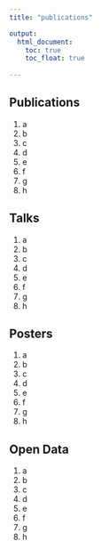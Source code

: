 ```yaml
---
title: "publications"

output:  
  html_document:
    toc: true
    toc_float: true
      
---
```


## Publications

1. a
1. b
1. c
1. d
1. e
1. f
1. g
1. h


## Talks

1. a
1. b
1. c
1. d
1. e
1. f
1. g
1. h

## Posters


1. a
1. b
1. c
1. d
1. e
1. f
1. g
1. h

## Open Data

1. a
1. b
1. c
1. d
1. e
1. f
1. g
1. h